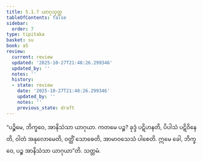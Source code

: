 ```yaml
---
title: 5.1.7 ယာဂုသုတ္တ
tableOfContents: false
sidebar:
  order: 7
type: tipitaka
basket: su
book: a5
review:
  current: review
  updated: '2025-10-27T21:48:26.299346'
  updated_by: ''
  notes: ''
  history:
  - state: review
    date: '2025-10-27T21:48:26.299346'
    updated_by: ''
    notes: ''
    previous_state: draft
---
```



<ReviewStatus review={frontmatter.review} showDetails={true} />

<HypothesisAnnotation frontmatter={frontmatter} />

<DynamicBreadcrumb />

<Division number="207" book="a5" e="ch" v="16" p="218">

<Paragraph number="1208" book="a5">
“ပဉ္စိမေ, ဘိက္ခဝေ, အာနိသံသာ ယာဂုယာ. ကတမေ ပဉ္စ? ခုဒ္ဒံ ပဋိဟနတိ, ပိပါသံ ပဋိဝိနေတိ, ဝါတံ အနုလောမေတိ, ဝတ္ထိံ သောဓေတိ, အာမာဝသေသံ ပါစေတိ. ဣမေ ခေါ, ဘိက္ခဝေ, ပဉ္စ အာနိသံသာ ယာဂုယာ”တိ.

</Paragraph>
</Division>

<Paragraph number="1209" type="center" book="a5">
သတ္တမံ.
</Paragraph>